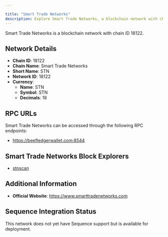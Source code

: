 ```yaml
---

title: "Smart Trade Networks"
description: Explore Smart Trade Networks, a blockchain network with chain ID 18122. Learn about its native currency, STN, and how to interact with the network.
---
```




Smart Trade Networks is a blockchain network with chain ID 18122.

## Network Details

- **Chain ID**: 18122
- **Chain Name**: Smart Trade Networks
- **Short Name**: STN
- **Network ID**: 18122
- **Currency**: 
  - **Name**: STN
  - **Symbol**: STN
  - **Decimals**: 18

## RPC URLs

Smart Trade Networks can be accessed through the following RPC endpoints:

- https://beefledgerwallet.com:8544

## Smart Trade Networks Block Explorers

- [stnscan](https://stnscan.com)

## Additional Information

- **Official Website**: https://www.smarttradenetworks.com

## Sequence Integration Status

This network does not yet have Sequence support but is available for deployment.

